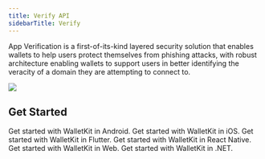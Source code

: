 ```yaml
---
title: Verify API
sidebarTitle: Verify
---
```


App Verification is a first-of-its-kind layered security solution that enables wallets to help users protect themselves from phishing attacks, with robust architecture enabling wallets to support users in better identifying the veracity of a domain they are attempting to connect to.

<Frame caption="Verify API Userflow" height="400" width="600">
  <img src="https://mintlify.s3.us-west-1.amazonaws.com/reown-5552f0bb/images/verify-banner.png" />
</Frame>

## Get Started

<CardGroup cols={2}>
  <Card title="Android" icon="android" href="/wallet-sdk/android/verify">
    Get started with WalletKit in Android.
  </Card>

  <Card title="iOS" icon="apple" href="/wallet-sdk/ios/verify">
    Get started with WalletKit in iOS.
  </Card>

  <Card title="Flutter" icon="flutter" href="/wallet-sdk/flutter/verify">
    Get started with WalletKit in Flutter.
  </Card>

  <Card title="React Native" icon="react" href="/wallet-sdk/react-native/verify">
    Get started with WalletKit in React Native.
  </Card>

  <Card title="Web" icon="browser" href="/wallet-sdk/web/verify">
    Get started with WalletKit in Web.
  </Card>

  <Card title=".NET" icon="c" href="/wallet-sdk/c-sharp/verify">
    Get started with WalletKit in .NET.
  </Card>
</CardGroup>
